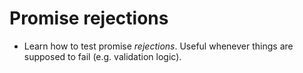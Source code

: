 # Promise rejections

- Learn how to test promise _rejections_. Useful whenever things are supposed to fail (e.g. validation logic).
